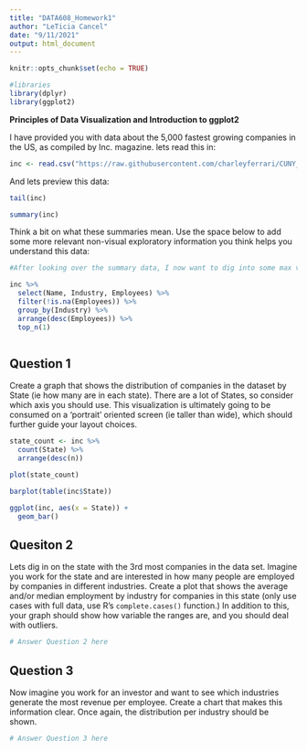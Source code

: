 ```yaml
---
title: "DATA608_Homework1"
author: "LeTicia Cancel"
date: "9/11/2021"
output: html_document
---
```


```r
knitr::opts_chunk$set(echo = TRUE)
```

```r
#libraries
library(dplyr)
library(ggplot2)
```


**Principles of Data Visualization and Introduction to ggplot2**

I have provided you with data about the 5,000 fastest growing companies in the US, as compiled by Inc. magazine. lets read this in:

```r

inc <- read.csv("https://raw.githubusercontent.com/charleyferrari/CUNY_DATA_608/master/module1/Data/inc5000_data.csv", header= TRUE)

```

And lets preview this data:

```r

tail(inc)

```


```r

summary(inc)

```

Think a bit on what these summaries mean. Use the space below to add some more relevant non-visual exploratory information you think helps you understand this data:

```r
#After looking over the summary data, I now want to dig into some max values and other data around max values. The easiest to explore is max number of Employees by Industry and the company within that industry. The top 3 industries based on the number of employees within 1 company is Human Resources, Business Products & Services, and Security. The top companies within these industries are Integrity Staffing Solutions, Sutherland Global Services, and Universal Services of America, respectively. 

inc %>%
  select(Name, Industry, Employees) %>%
  filter(!is.na(Employees)) %>%
  group_by(Industry) %>%
  arrange(desc(Employees)) %>%
  top_n(1)
```

```r

```

## Question 1

Create a graph that shows the distribution of companies in the dataset by State (ie how many are in each state). There are a lot of States, so consider which axis you should use. This visualization is ultimately going to be consumed on a 'portrait' oriented screen (ie taller than wide), which should further guide your layout choices.

```r
state_count <- inc %>%
  count(State) %>%
  arrange(desc(n))

plot(state_count)
```

```r
barplot(table(inc$State))
```

```r
ggplot(inc, aes(x = State)) +
  geom_bar()
```

## Quesiton 2

Lets dig in on the state with the 3rd most companies in the data set. Imagine you work for the state and are interested in how many people are employed by companies in different industries. Create a plot that shows the average and/or median employment by industry for companies in this state (only use cases with full data, use R's `complete.cases()` function.) In addition to this, your graph should show how variable the ranges are, and you should deal with outliers.

```r

# Answer Question 2 here

```

## Question 3

Now imagine you work for an investor and want to see which industries generate the most revenue per employee. Create a chart that makes this information clear. Once again, the distribution per industry should be shown.

```r

# Answer Question 3 here

```


